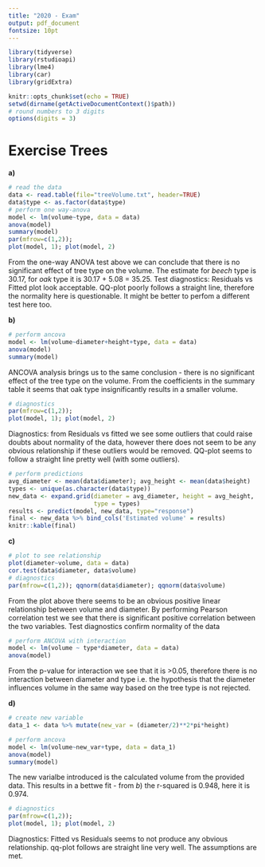 ```yaml
---
title: "2020 - Exam"
output: pdf_document
fontsize: 10pt
---
```


```r
library(tidyverse)
library(rstudioapi)
library(lme4)
library(car)
library(gridExtra)

knitr::opts_chunk$set(echo = TRUE)
setwd(dirname(getActiveDocumentContext()$path))
# round numbers to 3 digits
options(digits = 3)
```

# Exercise Trees

**a)**

```r
# read the data
data <- read.table(file="treeVolume.txt", header=TRUE)
data$type <- as.factor(data$type)
# perform one way-anova
model <- lm(volume~type, data = data)
anova(model)
summary(model)
par(mfrow=c(1,2));
plot(model, 1); plot(model, 2)
```

From the one-way ANOVA test above we can conclude that there is no significant effect of tree type on the volume. The estimate for $beech$ type is 30.17, for $oak$ type it is 30.17 + 5.08 = 35.25. 
Test diagnostics: Residuals vs Fitted plot look acceptable. QQ-plot poorly follows a straight line, therefore the normality here is questionable. It might be better to perfom a different test here too.

**b)**  
```r
# perform ancova
model <- lm(volume~diameter+height+type, data = data)
anova(model)
summary(model)
```
ANCOVA analysis brings us to the same conclusion - there is no significant effect of the tree type on the volume. From the coefficients in the summary table it seems that oak type insignificantly results in a smaller volume. 

```r
# diagnostics
par(mfrow=c(1,2));
plot(model, 1); plot(model, 2)
```

Diagnostics: from Residuals vs fitted we see some outliers that could raise doubts about normality of the data, however there does not seem to be any obvious relationship if these outliers would be removed. QQ-plot seems to follow a straight line pretty well (with some outliers).

```r
# perform predictions
avg_diameter <- mean(data$diameter); avg_height <- mean(data$height)
types <- unique(as.character(data$type))
new_data <- expand.grid(diameter = avg_diameter, height = avg_height, 
                        type = types)
results <- predict(model, new_data, type="response")
final <- new_data %>% bind_cols('Estimated volume' = results)
knitr::kable(final)
```

**c)**
```r
# plot to see relationship
plot(diameter~volume, data = data)
cor.test(data$diameter, data$volume)
# diagnostics
par(mfrow=c(1,2)); qqnorm(data$diameter); qqnorm(data$volume)
```

From the plot above there seems to be an obvious positive linear relationship between volume and diameter. By performing Pearson correlation test we see that there is significant positive correlation between the two variables. Test diagnostics confirm normality of the data

```r
# perform ANCOVA with interaction 
model <- lm(volume ~ type*diameter, data = data)
anova(model)
```

From the p-value for interaction we see that it is >0.05, therefore there is no interaction between diameter and type i.e. the hypothesis that the diameter influences volume in the same way based on the tree type is not rejected.

 **d)**
```r
# create new variable
data_1 <- data %>% mutate(new_var = (diameter/2)**2*pi*height)

# perform ancova
model <- lm(volume~new_var+type, data = data_1)
anova(model)
summary(model)
```

The new varialbe introduced is the calculated volume from the provided data. This results in a bettwe fit - from $b)$ the r-squared is 0.948, here it is 0.974.

```r
# diagnostics
par(mfrow=c(1,2));
plot(model, 1); plot(model, 2)
```
Diagnostics: Fitted vs Residuals seems to not produce any obvious relationship. qq-plot follows are straight line very well. The assumptions are met.
